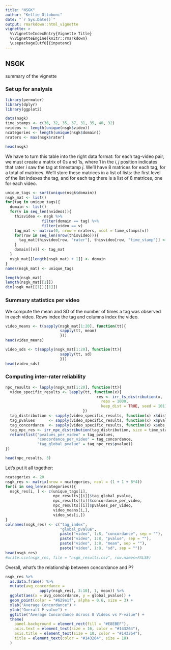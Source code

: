 ```yaml
---
title: "NSGK"
author: "Kellie Ottoboni"
date: "`r Sys.Date()`"
output: rmarkdown::html_vignette
vignette: >
  %\VignetteIndexEntry{Vignette Title}
  %\VignetteEngine{knitr::rmarkdown}
  \usepackage[utf8]{inputenc}
---
```


## NSGK

summary of the vignette

### Set up for analysis

```r
library(permuter)
library(dplyr)
library(ggplot2)

data(nsgk)
time_stamps <- c(36, 32, 35, 37, 31, 35, 40, 32)
nvideos <- length(unique(nsgk$video))
ncategories <- length(unique(nsgk$domain))
nraters <- max(nsgk$rater)

head(nsgk)
```
We have to turn this table into the right data format: for each tag-video pair, we must create a matrix of 0s and 1s, where 1 in the $i, j$ position indicates that rater $i$ saw the tag at timestamp $j$.  We'll have 8 matrices for each tag, for a total of \Sexpr{ncategories*nvideos} matrices. We'll store these matrices in a list of lists: the first level of the list indexes the tag, and for each tag there is a list of 8 matrices, one for each video.

```r
unique_tags <- sort(unique(nsgk$domain))
nsgk_mat <- list()
for(tag in unique_tags){
  domain <- list()
  for(v in seq_len(nvideos)){
    thisvideo <- nsgk %>% 
                filter(domain == tag) %>%
                filter(video == v)
    tag_mat <- matrix(0, nrow = nraters, ncol = time_stamps[v])
    for(row in seq_len(nrow(thisvideo))){
      tag_mat[thisvideo[row, "rater"], thisvideo[row, "time_stamp"]] <- 1
    }
    domain[[v]] <- tag_mat
  }
  nsgk_mat[[length(nsgk_mat) + 1]] <- domain
}
names(nsgk_mat) <- unique_tags

length(nsgk_mat)
length(nsgk_mat[[1]])
dim(nsgk_mat[[1]][[1]])

```

### Summary statistics per video

We compute the mean and SD of the number of times a tag was observed in each video.
Rows index the tag and columns index the video. 
```r
video_means <- t(sapply(nsgk_mat[1:20], function(tt){
                        sapply(tt, mean)
                        }))
head(video_means)

video_sds <- t(sapply(nsgk_mat[1:20], function(tt){
                        sapply(tt, sd)
                        }))
head(video_sds)

```

### Computing inter-rater reliability


```r
npc_results <- lapply(nsgk_mat[1:20], function(tt){
  video_specific_results <- lapply(tt, function(x){
                                        res <- irr_ts_distribution(x, 
                                          reps = 1000,    
                                          keep_dist = TRUE, seed = 101)
                                  })
  tag_distribution <- sapply(video_specific_results, function(x) x$dist)
  tag_pvalues      <- sapply(video_specific_results, function(x) x$pvalue)
  tag_concordance  <- sapply(video_specific_results, function(x) x$obs_ts)
  tag_npc_res <- irr_npc_distribution(tag_distribution, size = time_stamps, pvalues = tag_pvalues)
  return(list("pvalues_per_video" = tag_pvalues,
              "concordance_per_video" = tag_concordance,
              "tag_global_pvalue" = tag_npc_res$pvalue))
})

head(npc_results, 3)
```

Let's put it all together:
```r
ncategories <- 20
nsgk_res <- matrix(nrow = ncategories, ncol = (1 + 1 + 8*4))
for(i in seq_len(ncategories)){
  nsgk_res[i, ] <- c(unique_tags[i],
                     npc_results[[i]]$tag_global_pvalue,
                     npc_results[[i]]$concordance_per_video,
                     npc_results[[i]]$pvalues_per_video,
                     video_means[i,],
                     video_sds[i,])
}
colnames(nsgk_res) <- c("tag_index",
                        "global_pvalue",
                        paste("video", 1:8, "concordance", sep = ""),
                        paste("video", 1:8, "pvalue", sep = ""),
                        paste("video", 1:8, "mean", sep = ""),
                        paste("video", 1:8, "sd", sep = ""))
head(nsgk_res)
#write.csv(nsgk_res, file = "nsgk_results.csv", row.names=FALSE)
```

Overall, what's the relationship between concordance and P?
```r

nsgk_res %>%
  as.data.frame() %>%
  mutate(avg_concordance = 
               apply(nsgk_res[, 3:10], 1, mean)) %>%
  ggplot(aes(x = avg_concordance, y = global_pvalue)) + 
  geom_point(color = "#629e1f", alpha = 0.6, size = 3) +
  xlab("Average Concordance") +
  ylab("Overall P-value") +
  ggtitle("Average Concordance Across 8 Videos vs P-value") +
  theme(
    panel.background = element_rect(fill = "#E8EBEF"),
    axis.text = element_text(size = 16, color = "#143264"),
    axis.title = element_text(size = 18, color = "#143264"),
    title = element_text(color = "#143264", size = 18)
  )
```